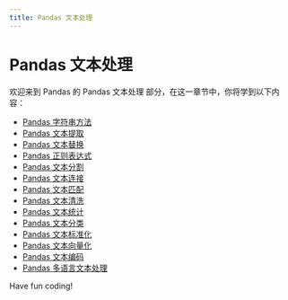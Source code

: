 ```yaml
---
title: Pandas 文本处理
---
```


# Pandas 文本处理

欢迎来到 Pandas 的 Pandas 文本处理 部分，在这一章节中，你将学到以下内容：

- [Pandas 字符串方法](./0-pandas-string-method.mdx)
- [Pandas 文本提取](./1-pandas-text-extraction.mdx)
- [Pandas 文本替换](./2-pandas-text-replacement.mdx)
- [Pandas 正则表达式](./3-pandas-regular-expression.mdx)
- [Pandas 文本分割](./4-pandas-text-segmentation.mdx)
- [Pandas 文本连接](./5-pandas-text-connection.mdx)
- [Pandas 文本匹配](./6-pandas-text-matching.mdx)
- [Pandas 文本清洗](./7-pandas-text-cleaning.mdx)
- [Pandas 文本统计](./8-pandas-text-statistics.mdx)
- [Pandas 文本分类](./9-pandas-text-categorization.mdx)
- [Pandas 文本标准化](./10-pandas-text-standardization.mdx)
- [Pandas 文本向量化](./11-pandas-text-vectorization.mdx)
- [Pandas 文本编码](./12-pandas-text-encoding.mdx)
- [Pandas 多语言文本处理](./13-pandas-multilingual-text.mdx)

Have fun coding!